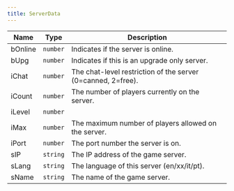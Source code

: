```yaml
---
title: ServerData
---
```


| Name | Type | Description |
|------|------|-------------|
| bOnline | `number` | Indicates if the server is online. |
| bUpg | `number` | Indicates if this is an upgrade only server. |
| iChat | `number` | The chat-level restriction of the server (0=canned, 2=free). |
| iCount | `number` | The number of players currently on the server. |
| iLevel | `number` |  |
| iMax | `number` | The maximum number of players allowed on the server. |
| iPort | `number` | The port number the server is on. |
| sIP | `string` | The IP address of the game server. |
| sLang | `string` | The language of this server (en/xx/it/pt). |
| sName | `string` | The name of the game server. |